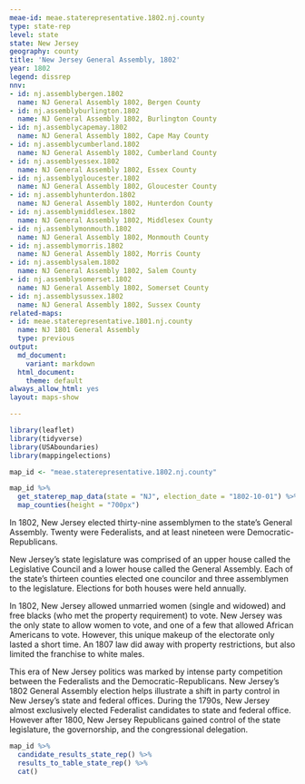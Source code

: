 ```yaml
---
meae-id: meae.staterepresentative.1802.nj.county
type: state-rep
level: state
state: New Jersey
geography: county
title: 'New Jersey General Assembly, 1802'
year: 1802
legend: dissrep
nnv:
- id: nj.assemblybergen.1802
  name: NJ General Assembly 1802, Bergen County
- id: nj.assemblyburlington.1802
  name: NJ General Assembly 1802, Burlington County
- id: nj.assemblycapemay.1802
  name: NJ General Assembly 1802, Cape May County
- id: nj.assemblycumberland.1802
  name: NJ General Assembly 1802, Cumberland County
- id: nj.assemblyessex.1802
  name: NJ General Assembly 1802, Essex County
- id: nj.assemblygloucester.1802
  name: NJ General Assembly 1802, Gloucester County
- id: nj.assemblyhunterdon.1802
  name: NJ General Assembly 1802, Hunterdon County
- id: nj.assemblymiddlesex.1802
  name: NJ General Assembly 1802, Middlesex County
- id: nj.assemblymonmouth.1802
  name: NJ General Assembly 1802, Monmouth County            
- id: nj.assemblymorris.1802
  name: NJ General Assembly 1802, Morris County
- id: nj.assemblysalem.1802
  name: NJ General Assembly 1802, Salem County
- id: nj.assemblysomerset.1802
  name: NJ General Assembly 1802, Somerset County
- id: nj.assemblysussex.1802
  name: NJ General Assembly 1802, Sussex County        
related-maps:
- id: meae.staterepresentative.1801.nj.county
  name: NJ 1801 General Assembly 
  type: previous
output:
  md_document:
    variant: markdown
  html_document:
    theme: default
always_allow_html: yes
layout: maps-show

---
```


```r
library(leaflet)
library(tidyverse)
library(USAboundaries)
library(mappingelections)

map_id <- "meae.staterepresentative.1802.nj.county"
```

<div class="map">

```r
map_id %>%
  get_staterep_map_data(state = "NJ", election_date = "1802-10-01") %>%
  map_counties(height = "700px")
```

</div>

In 1802, New Jersey elected thirty-nine assemblymen to the state’s General Assembly. Twenty were Federalists, and at least nineteen were Democratic-Republicans.

New Jersey’s state legislature was comprised of an upper house called the Legislative Council and a lower house called the General Assembly. Each of the state's thirteen counties elected one councilor and three assemblymen to the legislature. Elections for both houses were held annually. 

In 1802, New Jersey allowed unmarried women (single and widowed) and free blacks (who met the property requirement) to vote. New Jersey was the only state to allow women to vote, and one of a few that allowed African Americans to vote. However, this unique makeup of the electorate only lasted a short time. An 1807 law did away with property restrictions, but also limited the franchise to white males. 

This era of New Jersey politics was marked by intense party competition between the Federalists and the Democratic-Republicans. New Jersey’s 1802 General Assembly election helps illustrate a shift in party control in New Jersey’s state and federal offices. During the 1790s, New Jersey almost exclusively elected Federalist candidates to state and federal office. However after 1800, New Jersey Republicans gained control of the state legislature, the governorship, and the congressional delegation.

<div class="results-table">

```r
map_id %>%
  candidate_results_state_rep() %>%
  results_to_table_state_rep() %>%
  cat()
```

</div>
